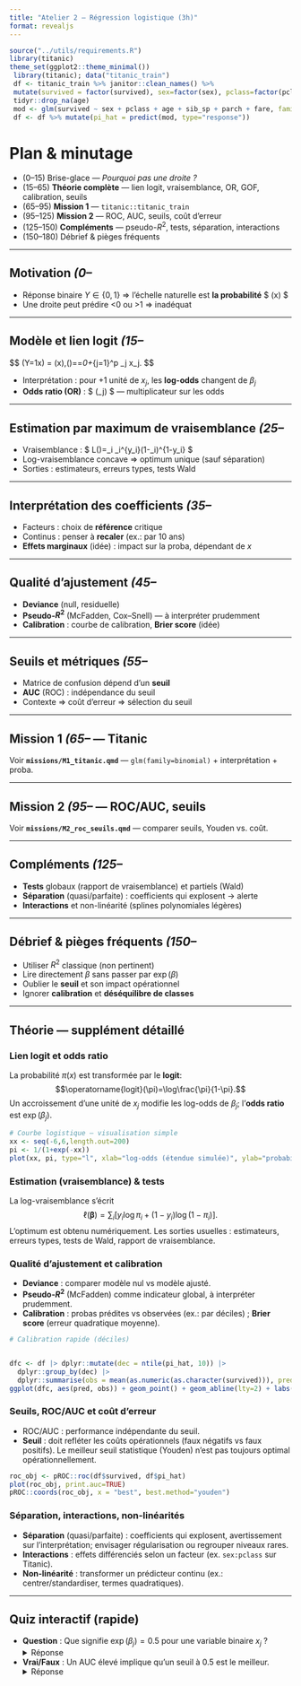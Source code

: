 ```yaml
---
title: "Atelier 2 — Régression logistique (3h)"
format: revealjs
---
```


```r
source("../utils/requirements.R")
library(titanic)
theme_set(ggplot2::theme_minimal())
 library(titanic); data("titanic_train")
 df <- titanic_train %>% janitor::clean_names() %>%
 mutate(survived = factor(survived), sex=factor(sex), pclass=factor(pclass)) %>%
 tidyr::drop_na(age)
 mod <- glm(survived ~ sex + pclass + age + sib_sp + parch + fare, family = binomial, data=df)
 df <- df %>% mutate(pi_hat = predict(mod, type="response"))
```

# Plan & minutage 

- (0–15) Brise-glace — *Pourquoi pas une droite ?*
- (15–65) **Théorie complète** — lien logit, vraisemblance, OR, GOF, calibration, seuils
- (65–95) **Mission 1** — `titanic::titanic_train`
- (95–125) **Mission 2** — ROC, AUC, seuils, coût d’erreur
- (125–150) **Compléments** — pseudo-$R^2$, tests, séparation, interactions
- (150–180) Débrief & pièges fréquents

---

## Motivation *(0–*
- Réponse binaire $Y\in\{0,1\}$ ⇒ l’échelle naturelle est **la probabilité** $ \pi(x) $
- Une droite peut prédire <0 ou >1 ⇒ inadéquat

---

## Modèle et lien logit *(15–*

\$$
\Pr(Y=1\mid x) = \pi(x),\qquad \operatorname{logit}(\pi)=\log\frac{\pi}{1-\pi}=\beta_0+\sum_{j=1}^p \beta_j x_j.
\$$

- Interprétation : pour +1 unité de $x_j$, les **log-odds** changent de $\beta_j$
- **Odds ratio (OR)** : $ \exp(\beta_j) $ — multiplicateur sur les odds

---

## Estimation par maximum de vraisemblance *(25–*
- Vraisemblance : $ L(\boldsymbol{\beta})=\prod_i \pi_i^{y_i}(1-\pi_i)^{1-y_i} $
- Log-vraisemblance concave ⇒ optimum unique (sauf séparation)
- Sorties : estimateurs, erreurs types, tests Wald

---

## Interprétation des coefficients *(35–*
- Facteurs : choix de **référence** critique
- Continus : penser à **recaler** (ex.: par 10 ans)
- **Effets marginaux** (idée) : impact sur la proba, dépendant de $x$

---

## Qualité d’ajustement *(45–*
- **Deviance** (null, residuelle)
- **Pseudo-$R^2$** (McFadden, Cox–Snell) — à interpréter prudemment
- **Calibration** : courbe de calibration, **Brier score** (idée)

---

## Seuils et métriques *(55–*
- Matrice de confusion dépend d’un **seuil**
- **AUC** (ROC) : indépendance du seuil
- Contexte ⇒ coût d’erreur ⇒ sélection du seuil

---

## Mission 1 *(65–* — Titanic
Voir **`missions/M1_titanic.qmd`** — `glm(family=binomial)` + interprétation + proba.

---

## Mission 2 *(95–* — ROC/AUC, seuils
Voir **`missions/M2_roc_seuils.qmd`** — comparer seuils, Youden vs. coût.

---

## Compléments *(125–*
- **Tests** globaux (rapport de vraisemblance) et partiels (Wald)
- **Séparation** (quasi/parfaite) : coefficients qui explosent → alerte
- **Interactions** et non-linéarité (splines polynomiales légères)

---

## Débrief & pièges fréquents *(150–*
- Utiliser $R^2$ classique (non pertinent)
- Lire directement $\beta$ sans passer par $\exp(\beta)$
- Oublier le **seuil** et son impact opérationnel
- Ignorer **calibration** et **déséquilibre de classes**


---

## Théorie — supplément détaillé

### Lien logit et odds ratio
La probabilité $\pi(x)$ est transformée par le **logit**: $$\operatorname{logit}(\pi)=\log\frac{\pi}{1-\pi}.$$
Un accroissement d’une unité de $x_j$ modifie les log-odds de $\beta_j$; l’**odds ratio** est $\exp(\beta_j)$.

```r
# Courbe logistique — visualisation simple
xx <- seq(-6,6,length.out=200)
pi <- 1/(1+exp(-xx))
plot(xx, pi, type="l", xlab="log-odds (étendue simulée)", ylab="probabilité", main="Lien logit → probabilité")
```

### Estimation (vraisemblance) & tests
La log-vraisemblance s’écrit $$\ell(\boldsymbol\beta)=\sum_i \big[ y_i\log\pi_i + (1-y_i)\log(1-\pi_i) \big].$$
L’optimum est obtenu numériquement. Les sorties usuelles : estimateurs, erreurs types, tests de Wald, rapport de vraisemblance.

### Qualité d’ajustement et calibration
- **Deviance** : comparer modèle nul vs modèle ajusté.
- **Pseudo-$R^2$** (McFadden) comme indicateur global, à interpréter prudemment.
- **Calibration** : probas prédites vs observées (ex.: par déciles) ; **Brier score** (erreur quadratique moyenne).

```r
# Calibration rapide (déciles)


dfc <- df |> dplyr::mutate(dec = ntile(pi_hat, 10)) |>
  dplyr::group_by(dec) |>
  dplyr::summarise(obs = mean(as.numeric(as.character(survived))), pred = mean(pi_hat), .groups="drop")
ggplot(dfc, aes(pred, obs)) + geom_point() + geom_abline(lty=2) + labs(title="Calibration par déciles")
```

### Seuils, ROC/AUC et coût d’erreur
- ROC/AUC : performance indépendante du seuil.
- **Seuil** : doit refléter les coûts opérationnels (faux négatifs vs faux positifs). Le meilleur seuil statistique (Youden) n’est pas toujours optimal opérationnellement.

```r
roc_obj <- pROC::roc(df$survived, df$pi_hat)
plot(roc_obj, print.auc=TRUE)
pROC::coords(roc_obj, x = "best", best.method="youden")
```

### Séparation, interactions, non-linéarités
- **Séparation** (quasi/parfaite) : coefficients qui explosent, avertissement sur l’interprétation; envisager régularisation ou regrouper niveaux rares.
- **Interactions** : effets différenciés selon un facteur (ex. `sex:pclass` sur Titanic).
- **Non-linéarité** : transformer un prédicteur continu (ex.: centrer/standardiser, termes quadratiques).

---

## Quiz interactif (rapide)

- **Question** : Que signifie $\exp(\beta_j)=0.5$ pour une variable binaire $x_j$ ?  
<details><summary>Réponse</summary>L’odds est divisé par 2 quand $x_j$ passe de 0 à 1; la probabilité diminue (dans un intervalle dépendant des autres variables).</details>

- **Vrai/Faux** : Un AUC élevé implique qu’un seuil à 0.5 est le meilleur.  
<details><summary>Réponse</summary>Faux — l’AUC n’implique rien sur le seuil optimal; il faut le choisir selon le coût d’erreur et le contexte.</details>
